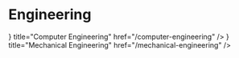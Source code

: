 
# Engineering

<Cards num={1}>
	<Card
		icon={<RiNumber0 />}
		title="Computer Engineering"
		href="/computer-engineering"
	/>
	<Card
		icon={<RiNumber1 />}
		title="Mechanical Engineering"
		href="/mechanical-engineering"
	/>
</Cards>
